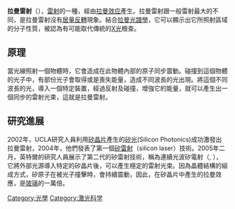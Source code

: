 {{unreferenced|time=2018-09-03T07:10:51+00:00}}
{{NoteTA|G1=Physics}}

'''拉曼雷射'''（{{lang-en|Raman laser}}），[[雷射|雷射]]的一種，經由[[拉曼效应|拉曼效应]]產生。拉曼雷射跟一般雷射最大的不同，是拉曼雷射沒有[[居量反轉|居量反轉]]現象。結合[[拉曼光譜學|拉曼光譜學]]，它可以顯示出它所照射區域的分子性質，被認為有可能取代傳統的[[X光|X光]]檢查。

==原理==
當光線照射一個物體時，它會造成在此物體內部的原子同步震動。碰撞到這個物體的光子中，有部份光子會取得或是喪失能量，造成不同波長的光出現。將這個不同波長的光，導入一個特定裝置，經過反射及碰撞，增強它的能量，就可以產生出一個同步的雷射光束，這就是拉曼雷射。

==研究進展==
2002年，UCLA研究人員利用[[矽|矽]][[晶片|晶片]]產生的[[矽光|矽光]](Silicon Photonics)成功激發出拉曼雷射，2004年，他們發表了第一個[[矽雷射|矽雷射]]（silicon laser）技術。2005年二月，英特爾的研究人員展示了第二代的矽雷射技術，稱為連續光波矽電射（{{lang|en|continuous wave silicon laser}}, {{lang|en|CW laser}}），它將外部光源導入特定的矽晶片後，可以產生穩定的雷射光束。因為晶體結構的組成方式，矽原子在被光子撞擊時，會持續震動，因此，在矽晶片中產生的拉曼效應，是[[玻璃|玻璃]]的一萬倍。
{{optics-stub}}
{{DEFAULTSORT:Raman laser}}
[[Category:光學|Category:光學]]
[[Category:激光科学|Category:激光科学]]
